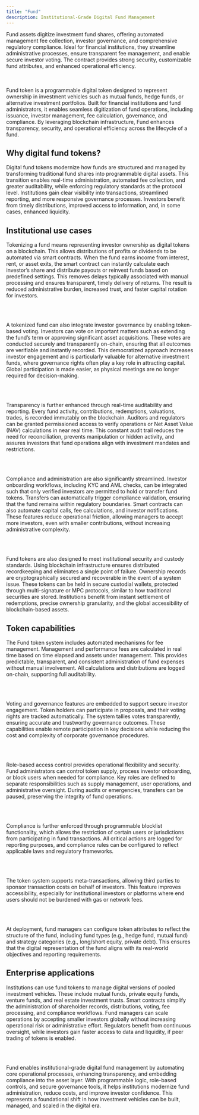 ```yaml
---
title: "Fund"
description: Institutional-Grade Digital Fund Management
---
```


Fund assets digitize investment fund shares, offering automated management fee
collection, investor governance, and comprehensive regulatory compliance. Ideal
for financial institutions, they streamline administrative processes, ensure
transparent fee management, and enable secure investor voting. The contract
provides strong security, customizable fund attributes, and enhanced operational
efficiency.

<br></br>
Fund token is a programmable digital token designed to represent ownership in
investment vehicles such as mutual funds, hedge funds, or alternative investment
portfolios. Built for financial institutions and fund administrators, it enables
seamless digitization of fund operations, including issuance, investor
management, fee calculation, governance, and compliance. By leveraging
blockchain infrastructure, Fund enhances transparency, security, and operational
efficiency across the lifecycle of a fund.

## Why digital fund tokens?

Digital fund tokens modernize how funds are structured and managed by
transforming traditional fund shares into programmable digital assets. This
transition enables real-time administration, automated fee collection, and
greater auditability, while enforcing regulatory standards at the protocol
level. Institutions gain clear visibility into transactions, streamlined
reporting, and more responsive governance processes. Investors benefit from
timely distributions, improved access to information, and, in some cases,
enhanced liquidity.

## Institutional use cases

Tokenizing a fund means representing investor ownership as digital tokens on a
blockchain. This allows distributions of profits or dividends to be automated
via smart contracts. When the fund earns income from interest, rent, or asset
exits, the smart contract can instantly calculate each investor’s share and
distribute payouts or reinvest funds based on predefined settings. This removes
delays typically associated with manual processing and ensures transparent,
timely delivery of returns. The result is reduced administrative burden,
increased trust, and faster capital rotation for investors.

<br></br>

A tokenized fund can also integrate investor governance by enabling token-based
voting. Investors can vote on important matters such as extending the fund’s
term or approving significant asset acquisitions. These votes are conducted
securely and transparently on-chain, ensuring that all outcomes are verifiable
and instantly recorded. This democratized approach increases investor engagement
and is particularly valuable for alternative investment funds, where governance
rights often play a key role in attracting capital. Global participation is made
easier, as physical meetings are no longer required for decision-making.

<br></br>

Transparency is further enhanced through real-time auditability and reporting.
Every fund activity, contributions, redemptions, valuations, trades, is recorded
immutably on the blockchain. Auditors and regulators can be granted permissioned
access to verify operations or Net Asset Value (NAV) calculations in near real
time. This constant audit trail reduces the need for reconciliation, prevents
manipulation or hidden activity, and assures investors that fund operations
align with investment mandates and restrictions.

<br></br>

Compliance and administration are also significantly streamlined. Investor
onboarding workflows, including KYC and AML checks, can be integrated such that
only verified investors are permitted to hold or transfer fund tokens. Transfers
can automatically trigger compliance validation, ensuring that the fund remains
within regulatory boundaries. Smart contracts can also automate capital calls,
fee calculations, and investor notifications. These features reduce operational
friction, allowing managers to accept more investors, even with smaller
contributions, without increasing administrative complexity.

<br></br>

Fund tokens are also designed to meet institutional security and custody
standards. Using blockchain infrastructure ensures distributed recordkeeping and
eliminates a single point of failure. Ownership records are cryptographically
secured and recoverable in the event of a system issue. These tokens can be held
in secure custodial wallets, protected through multi-signature or MPC protocols,
similar to how traditional securities are stored. Institutions benefit from
instant settlement of redemptions, precise ownership granularity, and the global
accessibility of blockchain-based assets.

## Token capabilities

The Fund token system includes automated mechanisms for fee management.
Management and performance fees are calculated in real time based on time
elapsed and assets under management. This provides predictable, transparent, and
consistent administration of fund expenses without manual involvement. All
calculations and distributions are logged on-chain, supporting full
auditability.

<br></br>

Voting and governance features are embedded to support secure investor
engagement. Token holders can participate in proposals, and their voting rights
are tracked automatically. The system tallies votes transparently, ensuring
accurate and trustworthy governance outcomes. These capabilities enable remote
participation in key decisions while reducing the cost and complexity of
corporate governance procedures.

<br></br>

Role-based access control provides operational flexibility and security. Fund
administrators can control token supply, process investor onboarding, or block
users when needed for compliance. Key roles are defined to separate
responsibilities such as supply management, user operations, and administrative
oversight. During audits or emergencies, transfers can be paused, preserving the
integrity of fund operations.

<br></br>

Compliance is further enforced through programmable blocklist functionality,
which allows the restriction of certain users or jurisdictions from
participating in fund transactions. All critical actions are logged for
reporting purposes, and compliance rules can be configured to reflect applicable
laws and regulatory frameworks.

<br></br>

The token system supports meta-transactions, allowing third parties to sponsor
transaction costs on behalf of investors. This feature improves accessibility,
especially for institutional investors or platforms where end users should not
be burdened with gas or network fees.

<br></br>

At deployment, fund managers can configure token attributes to reflect the
structure of the fund, including fund types (e.g., hedge fund, mutual fund) and
strategy categories (e.g., long/short equity, private debt). This ensures that
the digital representation of the fund aligns with its real-world objectives and
reporting requirements.

## Enterprise applications

Institutions can use fund tokens to manage digital versions of pooled investment
vehicles. These include mutual funds, private equity funds, venture funds, and
real estate investment trusts. Smart contracts simplify the administration of
shareholder records, distributions, voting, fee processing, and compliance
workflows. Fund managers can scale operations by accepting smaller investors
globally without increasing operational risk or administrative effort.
Regulators benefit from continuous oversight, while investors gain faster access
to data and liquidity, if peer trading of tokens is enabled.

<br></br>

Fund enables institutional-grade digital fund management by automating core
operational processes, enhancing transparency, and embedding compliance into the
asset layer. With programmable logic, role-based controls, and secure governance
tools, it helps institutions modernize fund administration, reduce costs, and
improve investor confidence. This represents a foundational shift in how
investment vehicles can be built, managed, and scaled in the digital era.

